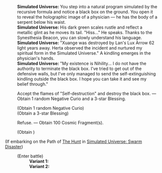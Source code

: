 {{Dialogue Start}}
:'''Simulated Universe:''' You step into a natural program simulated by the recursive formula and notice a black box on the ground. You open it to reveal the holographic image of a physician &mdash; he has the body of a serpent below his waist.
:'''Simulated Universe:''' His dark green scales rustle and reflect a metallic glint as he moves its tail. "Hiss..." He speaks. Thanks to the Synesthesia Beacon, you can slowly understand his language.
:'''Simulated Universe:''' "Xuange was destroyed by Lan's Lux Arrow 62 light years away. Herta observed the incident and nurtured my spiritual form in the Simulated Universe." A kindling emerges in the physician's hands.
:'''Simulated Universe:''' "My existence is Nihility... I do not have the authority to terminate the black box. I've tried to get out of the defensive walls, but I've only managed to send the self-extinguishing kindling outside the black box. I hope you can take it and see my belief through."
:{{DIcon|Star}} Accept the flames of "Self-destruction" and destroy the black box. &mdash; Obtain 1 random Negative Curio and a 3-star Blessing.
:;(Obtain 1 random Negative Curio)
:;(Obtain a 3-star Blessing)
:{{DIcon|Star}} Refuse. &mdash; Obtain 100 Cosmic Fragment(s).
:;(Obtain {{Item|Cosmic Fragment|20|x=100}})
;(If embarking on the Path of [[Simulated Universe: Swarm Disaster/Paths#The Hunt|The Hunt]] in [[Simulated Universe: Swarm Disaster]])
:{{SU Special Dialogue|The Hunt|Hurry and terminate black box. Get it out.|Achieve battle victory within 4 Cycle(s). If you complete the challenge, obtain a 3-star Blessing of The Hunt.}}
:;(Enter battle)
::'''Variant 1:''' {{Enemy List|Aurumaton Gatekeeper*1/-25% HP}}
::'''Variant 2:''' {{Enemy List|Imaginary Weaver*2/-25% HP; Decaying Shadow*1/-25% HP}}
{{Dialogue End}}